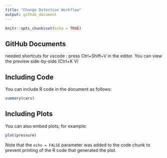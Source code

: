 ```yaml
---
title: "Change Detection Workflow"
output: github_document
---
```


```r
knitr::opts_chunk$set(echo = TRUE)
```

## GitHub Documents

needed shortcuts for vscode : press Ctrl+Shift+V in the editor. You can view the preview side-by-side (Ctrl+K V) 


## Including Code

You can include R code in the document as follows:

```r
summary(cars)
```

## Including Plots

You can also embed plots, for example:

```r
plot(pressure)
```

Note that the `echo = FALSE` parameter was added to the code chunk to prevent printing of the R code that generated the plot.
